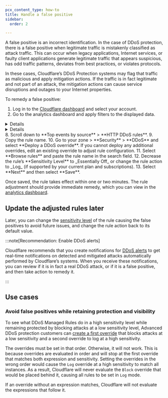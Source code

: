 ```yaml
---
pcx_content_type: how-to
title: Handle a false positive
sidebar:
  order: 2

---
```



A false positive is an incorrect identification. In the case of DDoS protection, there is a false positive when legitimate traffic is mistakenly classified as attack traffic. This can occur when legacy applications, Internet services, or faulty client applications generate legitimate traffic that appears suspicious, has odd traffic patterns, deviates from best practices, or violates protocols.

In these cases, Cloudflare’s DDoS Protection systems may flag that traffic as malicious and apply mitigation actions. If the traffic is in fact legitimate and not part of an attack, the mitigation actions can cause service disruptions and outages to your Internet properties.

To remedy a false positive:

1. Log in to the [Cloudflare dashboard](https://dash.cloudflare.com) and select your account.
2. Go to the analytics dashboard and apply filters to the displayed data.
  <Details header="For WAF/CDN customers">
  3. Select the zone that is experiencing DDoS attack false positives.
  4. Go to **Security** > **Events**.
  5. Select **Add filter** and filter by `Service equals HTTP DDoS`.
  </Details>
  <Details header="For Magic Transit and Spectrum customers">
  6. Go to Account Home > **Analytics & Logs** > **Network Analytics**.
  7. Identify the legitimate traffic that is causing the false positives. Use the Attack ID number included in the DDoS alert (if you received one), or apply dashboard filters such as destination IP address and port.
  </Details>
8. Scroll down to **Top events by source** > **HTTP DDoS rules**.
9. Copy the rule name.
10. Go to your zone > **Security** > **DDoS** and select **Deploy a DDoS override**. If you cannot deploy any additional overrides, edit an existing override to adjust rule configuration.
11. Select **Browse rules** and paste the rule name in the search field.
12. Decrease the rule’s **Sensitivity Level** to _Essentially Off_ or change the rule action to _Log_ (if supported by your current plan and subscriptions).
13. Select **Next** and then select **Save**.

Once saved, the rule takes effect within one or two minutes. The rule adjustment should provide immediate remedy, which you can view in the [analytics dashboard](/ddos-protection/reference/analytics/).

## Update the adjusted rules later

Later, you can change the [sensitivity level](/ddos-protection/managed-rulesets/network/override-parameters/#sensitivity-level) of the rule causing the false positives to avoid future issues, and change the rule action back to its default value.

:::note[Recommendation: Enable DDoS alerts]

Cloudflare recommends that you create notifications for [DDoS alerts](/ddos-protection/reference/alerts/) to get real-time notifications on detected and mitigated attacks automatically performed by Cloudflare’s systems. When you receive these notifications, you can review if it is in fact a real DDoS attack, or if it is a false positive, and then take action to remedy it.

:::

## Use cases

### Avoid false positives while retaining protection and visibility

To see what DDoS Managed Rules do in a high sensitivity level while remaining protected by blocking attacks at a low sensitivity level, Advanced DDoS protection customers can [create a first override](/ddos-protection/managed-rulesets/network/configure-dashboard/#create-a-ddos-override) that blocks attacks at a low sensitivity and a second override to log at a high sensitivity.

The overrides must be set in that order. Otherwise, it will not work. This is because overrides are evaluated in order and will stop at the first override that matches both expression and sensitivity. Setting the overrides in the wrong order would cause the `Log` override at a high sensitivity to match all instances. As a result, Cloudflare will never evaluate the `Block` override that would be placed behind it, causing all rules to be set in `Log` mode.

If an override without an expression matches, Cloudflare will not evaluate the expressions that follow it.
